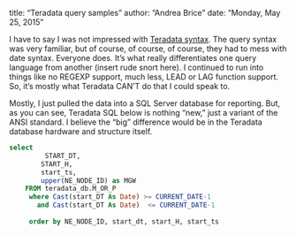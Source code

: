 
title: "Teradata query samples"
author: "Andrea Brice"
date: "Monday, May 25, 2015"

I have to say I was not impressed with [Teradata syntax](http://www.info.teradata.com/htmlpubs/DB_TTU_13_10/index.html#page/SQL_Reference/B035_1141_109A/ch02.04.01.html).  The query syntax was very familiar, but of course, of course, of course, they had to mess with date syntax.  Everyone does.  It's what really differentiates one query language from another (insert rude snort here).  I continued to run into things like no REGEXP support, much less, LEAD or LAG function support.  So, it's mostly what Teradata CAN'T do that I could speak to.    

Mostly, I just pulled the data into a SQL Server database for reporting.  But, as you can see, Teradata SQL below is nothing "new," just a variant of the ANSI standard.  I believe the "big" difference would be in the Teradata database hardware and structure itself.  

```sql
select  
         START_DT,
        START_H,
        start_ts,
        upper(NE_NODE_ID) as MGW
    FROM teradata_db.M_OR_P
     where Cast(start_DT As Date) >= CURRENT_DATE-1 
       and Cast(start_DT As Date)  <= CURRENT_DATE-1 
       
     order by NE_NODE_ID, start_dt, start_H, start_ts
``` 
